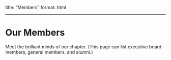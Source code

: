 title: "Members"
format: html

---

# Our Members

Meet the brilliant minds of our chapter. (This page can list executive board members, general members, and alumni.)